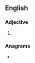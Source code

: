 ==English==

===Adjective===
{{head|en|adjective comparative form}}

# {{en-comparative of|fiery}}

===Anagrams===
* {{anagrams|en|a=eefiirr|reifier}}